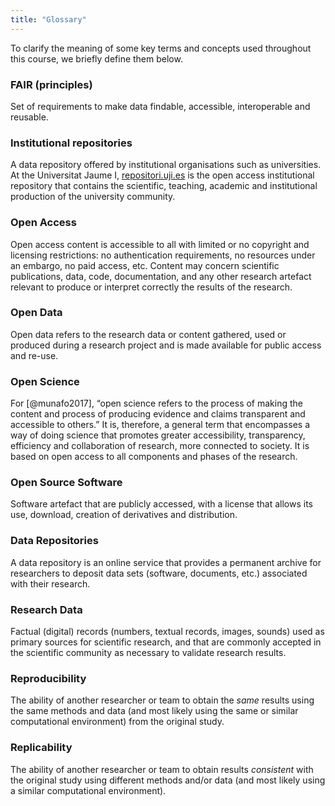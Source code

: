 ```yaml
---
title: "Glossary"
---
```


To clarify the meaning of some key terms and concepts used throughout this course, we briefly define them below.


### FAIR (principles)
Set of requirements to make data findable, accessible, interoperable and reusable.

### Institutional repositories 

A data repository offered by institutional organisations such as universities. At the Universitat Jaume I, [repositori.uji.es](https://repositori.uji.es/xmlui/) is the open access institutional repository that contains the scientific, teaching, academic and institutional production of the university community. 

### Open Access

Open access content is accessible to all with limited or no copyright and licensing restrictions: no authentication requirements, no resources under an embargo, no paid access, etc. Content may concern scientific publications, data, code, documentation, and any other research artefact relevant to produce or interpret correctly the results of the research. 

### Open Data

Open data refers to the research data or content gathered, used or produced during a research project and is made available for public access and re-use.

### Open Science

For [@munafo2017], "open science refers to the process of making the content and process of producing evidence and claims transparent and accessible to others." It is, therefore, a general term that encompasses a way of doing science that promotes greater accessibility, transparency, efficiency and collaboration of research, more connected to society. It is based on open access to all components and phases of the research.

### Open Source Software

Software artefact that are publicly accessed, with a license that allows its use, download, creation of derivatives and distribution.

### Data Repositories

A data repository is an online service that provides a permanent archive for researchers to deposit data sets (software, documents, etc.) associated with their research.


### Research Data

Factual (digital) records (numbers, textual records, images, sounds) used as primary sources for scientific research, and that are commonly accepted in the scientific community as necessary to validate research results.

### Reproducibility

The ability of another researcher or team to obtain the *same* results using the same methods and data (and most likely using the same or similar computational environment) from the original study. 

### Replicability

The ability of another researcher or team to obtain results *consistent* with the original study using different methods and/or data (and most likely using a similar computational environment).
